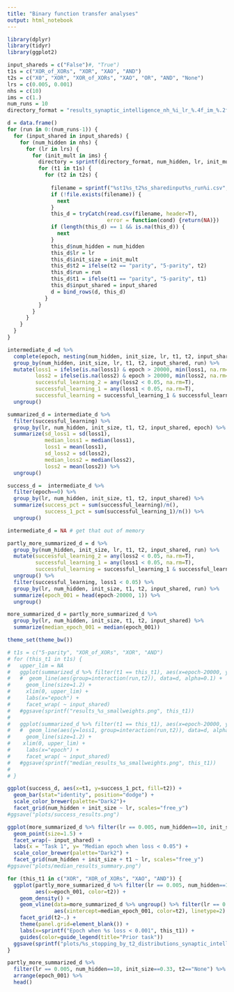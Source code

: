 ```yaml
---
title: "Binary function transfer analyses"
output: html_notebook
---
```


```r
library(dplyr)
library(tidyr)
library(ggplot2)
```


```r
input_shareds = c("False")#, "True")
t1s = c("XOR_of_XORs", "XOR", "XAO", "AND")
t2s = c("X0", "XOR", "XOR_of_XORs", "XAO", "OR", "AND", "None")
lrs = c(0.005, 0.001)
nhs = c(10)
ims = c(1.)
num_runs = 10
directory_format = "results_synaptic_intelligence_nh_%i_lr_%.4f_im_%.2f/"

d = data.frame()
for (run in 0:(num_runs-1)) {
  for (input_shared in input_shareds) {
    for (num_hidden in nhs) {
      for (lr in lrs) {
        for (init_mult in ims) {
          directory = sprintf(directory_format, num_hidden, lr, init_mult)
          for (t1 in t1s) {
            for (t2 in t2s) {
            
              filename = sprintf("%st1%s_t2%s_sharedinput%s_run%i.csv", directory, t1, t2, input_shared, run)
              if (!file.exists(filename)) {
                next
              }
              this_d = tryCatch(read.csv(filename, header=T),
                                error = function(cond) {return(NA)})
              if (length(this_d) == 1 && is.na(this_d)) {
                next
              }
              this_d$num_hidden = num_hidden
              this_d$lr = lr
              this_d$init_size = init_mult
              this_d$t2 = ifelse(t2 == "parity", "5-parity", t2)
              this_d$run = run
              this_d$t1 = ifelse(t1 == "parity", "5-parity", t1)
              this_d$input_shared = input_shared
              d = bind_rows(d, this_d)
            }
          } 
        }
      }
    }
  }
}
```

```r
intermediate_d =d %>% 
  complete(epoch, nesting(num_hidden, init_size, lr, t1, t2, input_shared, run)) %>%
  group_by(num_hidden, init_size, lr, t1, t2, input_shared, run) %>%
  mutate(loss1 = ifelse(is.na(loss1) & epoch > 20000, min(loss1, na.rm=T), loss1),
         loss2 = ifelse(is.na(loss2) & epoch > 20000, min(loss2, na.rm=T), loss2),
         successful_learning_2 = any(loss2 < 0.05, na.rm=T),
         successful_learning_1 = any(loss1 < 0.05, na.rm=T),
         successful_learning = successful_learning_1 & successful_learning_2) %>%
  ungroup() 

summarized_d = intermediate_d %>%
  filter(successful_learning) %>%
  group_by(lr, num_hidden, init_size, t1, t2, input_shared, epoch) %>%
  summarize(sd_loss1 = sd(loss1),
            median_loss1 = median(loss1),
            loss1 = mean(loss1),
            sd_loss2 = sd(loss2),
            median_loss2 = median(loss2),
            loss2 = mean(loss2)) %>%
  ungroup()

success_d =  intermediate_d %>%
  filter(epoch==0) %>%
  group_by(lr, num_hidden, init_size, t1, t2, input_shared) %>%
  summarize(success_pct = sum(successful_learning)/n(),
            success_1_pct = sum(successful_learning_1)/n()) %>%
  ungroup()

intermediate_d = NA # get that out of memory

partly_more_summarized_d = d %>%
  group_by(num_hidden, init_size, lr, t1, t2, input_shared, run) %>%
  mutate(successful_learning_2 = any(loss2 < 0.05, na.rm=T),
         successful_learning_1 = any(loss1 < 0.05, na.rm=T),
         successful_learning = successful_learning_1 & successful_learning_2) %>%
  ungroup() %>%
  filter(successful_learning, loss1 < 0.05) %>%
  group_by(lr, num_hidden, init_size, t1, t2, input_shared, run) %>%
  summarize(epoch_001 = head(epoch-20000, 1)) %>%
  ungroup()

more_summarized_d = partly_more_summarized_d %>%
  group_by(lr, num_hidden, init_size, t1, t2, input_shared) %>%
  summarize(median_epoch_001 = median(epoch_001))
```

```r
theme_set(theme_bw())
```

```r
# t1s = c("5-parity", "XOR_of_XORs", "XOR", "AND")
# for (this_t1 in t1s) {
#   upper_lim = NA
#   ggplot(summarized_d %>% filter(t1 == this_t1), aes(x=epoch-20000, y=loss1, color=t2)) + 
#   #  geom_line(aes(group=interaction(run,t2)), data=d, alpha=0.1) +
#     geom_line(size=1.2) +
#     xlim(0, upper_lim) +
#     labs(x="epoch") +
#     facet_wrap( ~ input_shared)
#   #ggsave(sprintf("results_%s_smallweights.png", this_t1))
#   
#   ggplot(summarized_d %>% filter(t1 == this_t1), aes(x=epoch-20000, y=median_loss1, color=t2)) + 
#   #  geom_line(aes(y=loss1, group=interaction(run,t2)), data=d, alpha=0.1)+
#     geom_line(size=1.2) +
#    xlim(0, upper_lim) +
#     labs(x="epoch") +
#     facet_wrap( ~ input_shared)
#   #ggsave(sprintf("median_results_%s_smallweights.png", this_t1))
#   
# } 
```

```r
ggplot(success_d, aes(x=t1, y=success_1_pct, fill=t2)) +
  geom_bar(stat="identity", position="dodge") +
  scale_color_brewer(palette="Dark2")+
  facet_grid(num_hidden + init_size ~ lr, scales="free_y")
#ggsave("plots/success_results.png")
```

```r
ggplot(more_summarized_d %>% filter(lr == 0.005, num_hidden==10, init_size==1.), aes(x=t1, y=median_epoch_001, color=t2)) +
  geom_point(size=1.5) + 
  facet_wrap(~ input_shared) +
  labs(x = "Task 1", y= "Median epoch when loss < 0.05") +
  scale_color_brewer(palette="Dark2") +
  facet_grid(num_hidden + init_size + t1 ~ lr, scales="free_y")
#ggsave("plots/median_results_summary.png")
```

```r
for (this_t1 in c("XOR", "XOR_of_XORs", "XAO", "AND")) {
  ggplot(partly_more_summarized_d %>% filter(lr == 0.005, num_hidden==10, init_size==1., t1==this_t1),
         aes(x=epoch_001, color=t2)) +
    geom_density() +
    geom_vline(data=more_summarized_d %>% ungroup() %>% filter(lr == 0.005, num_hidden==10, init_size==1., t1==this_t1),
               aes(xintercept=median_epoch_001, color=t2), linetype=2) +
    facet_grid(t2~.) +
    theme(panel.grid=element_blank()) +
    labs(x=sprintf("Epoch when %s loss < 0.001", this_t1)) +
    guides(color=guide_legend(title="Prior task"))
  ggsave(sprintf("plots/%s_stopping_by_t2_distributions_synaptic_intelligence.png", this_t1), width=7, height=10)
}
```

```r
partly_more_summarized_d %>% 
  filter(lr == 0.005, num_hidden==10, init_size==0.33, t2=="None") %>%
  arrange(epoch_001) %>%
  head()
```

